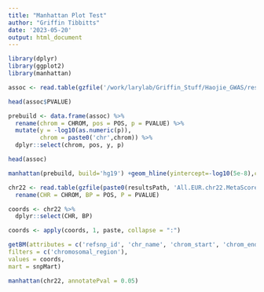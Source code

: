 ```yaml
---
title: "Manhattan Plot Test"
author: "Griffin Tibbitts"
date: '2023-05-20'
output: html_document
---
```


```r
library(dplyr)
library(ggplot2)
library(manhattan)
```
```r
assoc <- read.table(gzfile('/work/larylab/Griffin_Stuff/Haojie_GWAS/results/rvtest_AllSex/All.EUR.TBS.MetaScore.assoc.gz'), header = T)
```

```r
head(assoc$PVALUE)
```

```r
prebuild <- data.frame(assoc) %>%
  rename(chrom = CHROM, pos = POS, p = PVALUE) %>%
  mutate(y = -log10(as.numeric(p)),
         chrom = paste0('chr',chrom)) %>%
  dplyr::select(chrom, pos, y, p) 
```

```r
head(assoc)
```
```r
manhattan(prebuild, build='hg19') +geom_hline(yintercept=-log10(5e-8),color='red')
```

```r
chr22 <- read.table(gzfile(paste0(resultsPath, 'All.EUR.chr22.MetaScore.assoc.gz')), header = T) %>%
  rename(CHR = CHROM, BP = POS, P = PVALUE)
```
```r
coords <- chr22 %>%
  dplyr::select(CHR, BP)
```
```r
coords <- apply(coords, 1, paste, collapse = ":")
```

```r
getBM(attributes = c('refsnp_id', 'chr_name', 'chrom_start', 'chrom_end', 'allele'),
filters = c('chromosomal_region'), 
values = coords, 
mart = snpMart)  
```

```r
manhattan(chr22, annotatePval = 0.05)
```

